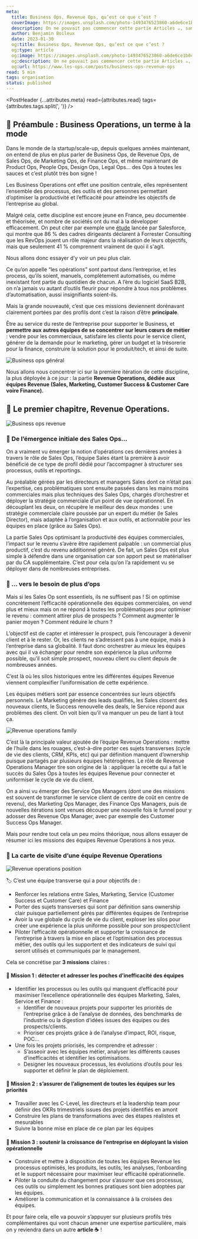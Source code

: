 ```yaml
---
meta:
  title: Business Ops, Revenue Ops, qu’est ce que c’est ?
  coverImage: https://images.unsplash.com/photo-1493476523860-a6de6ce1b0c3?ixlib=rb-4.0.3&q=80&fm=jpg&crop=entropy&cs=tinysrgb&w=1200
  description: On ne pouvait pas commencer cette partie Articles ☕️, sans vous exposer notre vision de la notion de Business Operations (aka BizOps) et de ses différentes itérations, notamment celle qui nous intéresse le plus, la partie Revenue Operations (aka RevOps).
  author: Benjamin Boileux
  date: 2023-01-30
  og:title: Business Ops, Revenue Ops, qu’est ce que c’est ?
  og:type: article
  og:image: https://images.unsplash.com/photo-1493476523860-a6de6ce1b0c3?ixlib=rb-4.0.3&q=80&fm=jpg&crop=entropy&cs=tinysrgb&w=800
  og:description: On ne pouvait pas commencer cette partie Articles ☕️, sans vous exposer notre vision de la notion de Business Operations (aka BizOps) et de ses différentes itérations, notamment celle qui nous intéresse le plus, la partie Revenue Operations (aka RevOps).
  og:url: https://www.les-ops.com/posts/business-ops-revenue-ops
read: 5 min
tags: organisation
status: published
---
```



<PostHeader {...attributes.meta} read={attributes.read} tags={attributes.tags.split(', ')} />

## 🫶 Préambule : Business Operations, un terme à la mode

Dans le monde de la startup/scale-up, depuis quelques années maintenant, on entend de plus en plus parler de Business Ops, de Revenue Ops, de Sales Ops, de Marketing Ops, de Finance Ops, et même maintenant de Product Ops, People Ops, Design Ops, Legal Ops… des Ops à toutes les sauces et c’est plutôt très bon signe !

Les Business Operations ont effet une position centrale, elles représentent l’ensemble des processus, des outils et des personnes permettant d’optimiser la productivité et l’efficacité pour atteindre les objectifs de l’entreprise au global.

Malgré cela, cette discipline est encore jeune en France, peu documentée et théorisée, et nombre de sociétés ont du mal à la développer efficacement. On peut citer par exemple une [étude](https://www.salesforce.com/fr/resources/research-reports/forrester-the-rise-of-rev0ps/) lancée par Salesforce, qui montre que 86 % des cadres dirigeants déclarent à Forrester Consulting que les RevOps jouent un rôle majeur dans la réalisation de leurs objectifs, mais que seulement 41 % comprennent vraiment de quoi il s'agit.

Nous allons donc essayer d’y voir un peu plus clair.

Ce qu’on appelle “les opérations” sont partout dans l’entreprise, et les process, qu’ils soient, manuels, complètement automatisés, ou même inexistant font partie du quotidien de chacun.
A l’ère du logiciel SaaS B2B, on n’a jamais vu autant d’outils fleurir pour répondre à tous nos problèmes d’automatisation, aussi insignifiants soient-ils.

Mais la grande nouveauté, c’est que ces missions deviennent dorénavant clairement portées par des profils dont c’est la raison d’être **principale**.

Être au service du reste de l’entreprise pour supporter le Business, et **permettre aux autres équipes de se concentrer sur leurs cœurs de métier** : vendre pour les commerciaux, satisfaire les clients pour le service client, générer de la demande pour le marketing, gérer un budget et la trésorerie pour la finance, construire la solution pour le produit/tech, et ainsi de suite.

![Business ops général](/posts/1-1.png)

Nous allons nous concentrer ici sur la première itération de cette discipline, la plus déployée à ce jour : la partie **Revenue Operations, dédiée aux équipes Revenue (Sales, Marketing, Customer Success & Customer Care voire Finance).**

## 💸 Le premier chapitre, Revenue Operations.

![Business ops revenue](/posts/1-2.png)

### 🌱 De l’émergence initiale des Sales Ops…

On a vraiment vu émerger la notion d’opérations ces dernières années à travers le rôle de Sales Ops, l’équipe Sales étant la première à avoir bénéficié de ce type de profil dédié pour l’accompagner à structurer ses processus, outils et reportings.

Au préalable gérées par les directeurs et managers Sales dont ce n’était pas l’expertise, ces problématiques sont ensuite passées dans les mains moins commerciales mais plus techniques des Sales Ops, chargés d’orchestrer et déployer la stratégie commerciale d’un point de vue opérationnel. En découplant les deux, on récupère le meilleur des deux mondes : une stratégie commerciale claire poussée par un expert du métier (le Sales Director), mais adaptée à l’organisation et aux outils, et actionnable pour les équipes en place (grâce au Sales Ops).

La partie Sales Ops optimisant la productivité des équipes commerciales, l’impact sur le revenu s’avère être rapidement palpable : un commercial plus productif, c’est du revenu additionnel généré. De fait, un Sales Ops est plus simple à défendre dans une organisation car son apport peut se matérialiser par du CA supplémentaire. C’est pour cela qu’on l’a rapidement vu se déployer dans de nombreuses entreprises.

### 🏡 … vers le besoin de plus d’ops

Mais si les Sales Op sont essentiels, ils ne suffisent pas ! Si on optimise concrètement l’efficacité opérationnelle des équipes commerciales, on vend plus et mieux mais on ne répond à toutes les problématiques pour optimiser le revenu : comment attirer plus de prospects ? Comment augmenter le panier moyen ? Comment réduire le churn ?

L’objectif est de capter et intéresser le prospect, puis l’encourager à devenir client et à le rester. Or, les clients ne s’adressent pas à une équipe, mais à l’entreprise dans sa globalité. Il faut donc orchestrer au mieux les équipes avec qui il va échanger pour rendre son expérience la plus uniforme possible, qu’il soit simple prospect, nouveau client ou client depuis de nombreuses années.

C’est là où les silos historiques entre les différentes équipes Revenue viennent complexifier l’uniformisation de cette expérience.

Les équipes métiers sont par essence concentrées sur leurs objectifs personnels. Le Marketing génère des leads qualifiés, les Sales closent des nouveaux clients, le Success renouvelle des deals, le Service répond aux problèmes des client. On voit bien qu’il va manquer un peu de liant à tout ça.

![Revenue operations family](/posts/1-3.png)

C’est là la principale valeur ajoutée de l’équipe Revenue Operations : mettre de l’huile dans les rouages, c’est-à-dire porter ces sujets transverses (cycle de vie des clients, CRM, KPIs, etc) qui par définition manquent d’ownership puisque partagés par plusieurs équipes hétérogènes. Le rôle de Revenue Operations Manager tire son origine de là : appliquer la recette qui a fait le succès du Sales Ops à toutes les équipes Revenue pour connecter et uniformiser le cycle de vie du client.

On a ainsi vu émerger des Service Ops Managers (dont une des missions est souvent de transformer le service client de centre de coût en centre de revenu), des Marketing Ops Manager, des Finance Ops Managers, puis de nouvelles itérations sont venues découper une nouvelle fois le funnel pour y adosser des Revenue Ops Manager, avec par exemple des Customer Success Ops Manager.

Mais pour rendre tout cela un peu moins théorique, nous allons essayer de résumer ici les missions des équipes Revenue Operations à nos yeux.

### 🎫 La carte de visite d’une équipe Revenue Operations

![Revenue operations position](/posts/1-4.png)

<Callout>
  <p>🏷️ C’est une équipe transverse qui a pour objectifs de :</p>
  <ul>
    <li>
      Renforcer les relations entre Sales, Marketing, Service (Customer Success et Customer Care) et
      Finance
    </li>
    <li>
      Porter des sujets transverses qui sont par définition sans ownership clair puisque
      partiellement gérés par différentes équipes de l’entreprise
    </li>
    <li>
      Avoir la vue globale du cycle de vie du client, exploser les silos pour créer une expérience
      la plus uniforme possible pour son prospect/client
    </li>
    <li>
      Piloter l’efficacité opérationnelle et supporter la croissance de l’entreprise à travers la
      mise en place et l’optimisation des processus métier, des outils qui les supportent et des
      indicateurs de suivi qui seront utilisés et communiqués par le management.
    </li>
  </ul>
</Callout>

Cela se concrétise par **3 missions** claires :

#### 🔎 Mission 1 : détecter et adresser les poches d’inefficacité des équipes

- Identifier les processus ou les outils qui manquent d’efficacité pour maximiser l’excellence opérationnelle des équipes Marketing, Sales, Service et Finance :
  - Identifier de nouveaux projets pour supporter les priorités de l’entreprise grâce à de l’analyse de données, des benchmarks de l’industrie ou la digestion d’idées issues des équipes ou des prospects/clients.
  - Prioriser ces projets grâce à de l’analyse d’impact, ROI, risque, POC…
- Une fois les projets priorisés, les comprendre et adresser :
  - S’asseoir avec les équipes métier, analyser les différents causes d’inefficacités et identifier les optimisations.
  - Designer les nouveaux processus, les évolutions d’outils pour les supporter et définir le plan de déploiement.

#### 🎯 Mission 2 : s’assurer de l’alignement de toutes les équipes sur les priorités

- Travailler avec les C-Level, les directeurs et la leadership team pour définir des OKRs trimestriels issues des projets identifiés en amont
- Construire les plans de transformations avec des étapes réalistes et mesurables
- Suivre la bonne mise en place de ce plan par les équipes

#### **🚀** Mission 3 : soutenir la croissance de l’entreprise en déployant la vision opérationnelle

- Construire et mettre à disposition de toutes les équipes Revenue les processus optimisés, les produits, les outils, les analyses, l’onboarding et le support nécessaire pour maximiser leur efficacité opérationnelle.
- Piloter la conduite du changement pour s’assurer que ces processus, ces outils ou simplement les bonnes pratiques sont bien adoptées par les équipes.
- Améliorer la communication et la connaissance à la croisées des équipes.

Et pour faire cela, elle va pouvoir s’appuyer sur plusieurs profils très complémentaires qui vont chacun amener une expertise particulière, mais on y reviendra dans un autre **article ☕️** !

